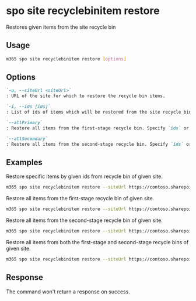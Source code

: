 
# spo site recyclebinitem restore

Restores given items from the site recycle bin

## Usage

```sh
m365 spo site recyclebinitem restore [options]
```

## Options

```md definition-list
`-u, --siteUrl <siteUrl>`
: URL of the site for which to restore the recycle bin items.

`-i, --ids [ids]`
: List of ids of items which will be restored from the site recycle bin. Specify `ids` or `allPrimary` and/or `allSecondary`.

`--allPrimary`
: Restore all items from the first-stage recycle bin. Specify `ids` or `allPrimary` and/or `allSecondary`.

`--allSecondary`
: Restore all items from the second-stage recycle bin. Specify `ids` or `allPrimary` and/or `allSecondary`.
```

<Global />

## Examples

Restore specific items by given ids from recycle bin of given site.

```sh
m365 spo site recyclebinitem restore --siteUrl https://contoso.sharepoint.com/sites/project --ids "ae6f97a7-280e-48d6-b481-0ea986c323da,aadbf916-1f71-42ee-abf2-8ee4802ae291"
```

Restore all items from the first-stage recycle bin of given site.

```sh
m365 spo site recyclebinitem restore --siteUrl https://contoso.sharepoint.com/sites/project --allPrimary
```

Restore all items from the second-stage recycle bin of given site.

```sh
m365 spo site recyclebinitem restore --siteUrl https://contoso.sharepoint.com --allSecondary
```

Restore all items from both the first-stage and second-stage recycle bins of given site.

```sh
m365 spo site recyclebinitem restore --siteUrl https://contoso.sharepoint.com --allPrimary --allSecondary
```

## Response

The command won't return a response on success.
